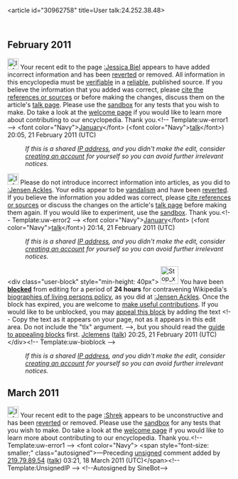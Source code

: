 <article id="30962758" title=User talk:24.252.38.48>
	<talkpage id="30962758" title="User talk:24.252.38.48">
== February 2011 ==
[[Image:Information.svg|25px|alt=|link=]] Your recent edit to the page [[:Jessica Biel]] appears to have added incorrect information and has been [[Help:Reverting|reverted]] or removed. All information in this encyclopedia must be [[Wikipedia:Verifiability|verifiable]] in a [[Wikipedia:Identifying reliable sources|reliable]], published source. If you believe the information that you added was correct, please [[Wikipedia:Citing sources|cite the references or sources]] or before making the changes, discuss them on the article's [[Wikipedia:Talk page guidelines|talk page]]. Please use the [[Wikipedia:Sandbox|sandbox]] for any tests that you wish to make. Do take a look at the [[Wikipedia:Welcoming committee/Welcome to Wikipedia|welcome page]] if you would like to learn more about contributing to our encyclopedia. Thank you.&lt;!-- Template:uw-error1 --&gt; &lt;font color=&quot;Navy&quot;&gt;[[User:January|January]]&lt;/font&gt; (&lt;font color=&quot;Navy&quot;&gt;[[User talk:January|talk]]&lt;/font&gt;) 20:05, 21 February 2011 (UTC)
:''If this is a shared [[IP address]], and you didn't make the edit, consider [[Wikipedia:Why create an account?|creating an account]] for yourself so you can avoid further irrelevant notices.''

[[Image:Information.svg|25px|alt=|link=]] Please do not introduce incorrect information into articles, as you did to [[:Jensen Ackles]].  Your edits appear to be [[Wikipedia:Vandalism|vandalism]] and have been [[Help:Reverting|reverted]].  If you believe the information you added was correct, please [[Wikipedia:Citing sources|cite references or sources]] or discuss the changes on the article's [[Wikipedia:Talk page guidelines|talk page]] before making them again.  If you would like to experiment, use the [[Wikipedia:Sandbox|sandbox]]. Thank you.&lt;!-- Template:uw-error2 --&gt; &lt;font color=&quot;Navy&quot;&gt;[[User:January|January]]&lt;/font&gt; (&lt;font color=&quot;Navy&quot;&gt;[[User talk:January|talk]]&lt;/font&gt;) 20:14, 21 February 2011 (UTC)
:''If this is a shared [[IP address]], and you didn't make the edit, consider [[Wikipedia:Why create an account?|creating an account]] for yourself so you can avoid further irrelevant notices.''

&lt;div class=&quot;user-block&quot; style=&quot;min-height: 40px&quot;&gt; [[Image:Stop x nuvola with clock.svg|40px|left|alt=|link=]] You have been '''[[Wikipedia:Blocking policy|blocked]]''' from editing for a period of '''24 hours''' for contravening Wikipedia's [[Wikipedia:Biographies of living persons|biographies of living persons policy]], as you did at [[:Jensen Ackles]].  Once the block has expired, you are welcome to [[Wikipedia:Five pillars|make useful contributions]]. If you would like to be unblocked, you may [[Wikipedia:Appealing a block|appeal this block]] by adding the text &lt;!-- Copy the text as it appears on your page, not as it appears in this edit area. Do not include the &quot;tlx&quot; argument. --&gt;{{tlx|unblock|2=reason=''Your reason here &amp;#126;&amp;#126;&amp;#126;&amp;#126;''}}, but you should read the [[Wikipedia:Guide to appealing blocks|guide to appealing blocks]] first. [[User:Jclemens|Jclemens]] ([[User talk:Jclemens|talk]]) 20:25, 21 February 2011 (UTC)&lt;/div&gt;&lt;!-- Template:uw-bioblock --&gt;
:''If this is a shared [[IP address]], and you didn't make the edit, consider [[Wikipedia:Why create an account?|creating an account]] for yourself so you can avoid further irrelevant notices.''

==March 2011==

[[Image:Information.svg|25px|alt=|link=]] Your recent edit to the page [[:Shrek]] appears to be unconstructive and has been [[Help:Reverting|reverted]] or removed. Please use the [[Wikipedia:Sandbox|sandbox]] for any tests that you wish to make. Do take a look at the [[Wikipedia:Welcoming committee/Welcome to Wikipedia|welcome page]] if you would like to learn more about contributing to our encyclopedia. Thank you.&lt;!-- Template:uw-error1 --&gt; &lt;font color=&quot;Navy&quot;&gt;  &lt;span style=&quot;font-size: smaller;&quot; class=&quot;autosigned&quot;&gt;—Preceding [[Wikipedia:Signatures|unsigned]] comment added by [[Special:Contributions/219.79.89.54|219.79.89.54]] ([[User talk:219.79.89.54|talk]]) 03:21, 18 March 2011 (UTC)&lt;/span&gt;&lt;!-- Template:UnsignedIP --&gt; &lt;!--Autosigned by SineBot--&gt;
	</talkpage>
</article>
